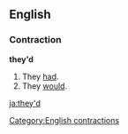 ==English==
===Contraction===
'''they'd'''

#They [[had]].
#They [[would]].

[[Category:English contractions]]

[[ja:they'd]]